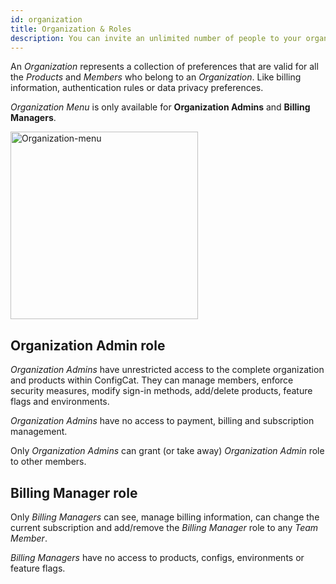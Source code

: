 ```yaml
---
id: organization
title: Organization & Roles
description: You can invite an unlimited number of people to your organization in ConfigCat. Learn how to manage your organization and its roles.
---
```


An _Organization_ represents a collection of preferences that are valid for all the _Products_ and _Members_ who belong to
an _Organization_. Like billing information, authentication rules or data privacy preferences.

_Organization Menu_ is only available for **Organization Admins** and **Billing Managers**.

<img src="/docs/assets/organization-menu.png" className="zoomable" alt="Organization-menu" width="300"/>

## Organization Admin role

_Organization Admins_ have unrestricted access to the complete organization and products within ConfigCat.
They can manage members, enforce security measures, modify sign-in methods, add/delete products, feature flags and environments.

_Organization Admins_ have no access to payment, billing and subscription management.

Only _Organization Admins_ can grant (or take away) _Organization Admin_ role to other members.

## Billing Manager role

Only _Billing Managers_ can see, manage billing information, can change the current subscription and add/remove
the _Billing Manager_ role to any _Team Member_.

_Billing Managers_ have no access to products, configs, environments or feature flags.
